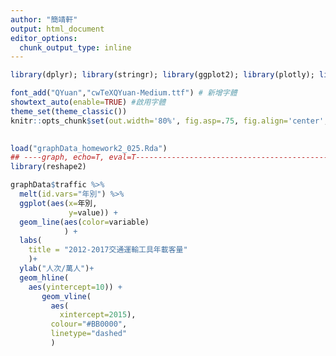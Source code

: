 ```yaml
---
author: "簡靖軒"
output: html_document
editor_options: 
  chunk_output_type: inline
---
```


```r


library(dplyr); library(stringr); library(ggplot2); library(plotly); library(lubridate); library(readr); library(tidyr); library(showtext); library(colorspace); library(magrittr)

font_add("QYuan","cwTeXQYuan-Medium.ttf") # 新增字體
showtext_auto(enable=TRUE) #啟用字體
theme_set(theme_classic())
knitr::opts_chunk$set(out.width='80%', fig.asp=.75, fig.align='center', fig.showtext=T)

 
load("graphData_homework2_025.Rda")
## ----graph, echo=T, eval=T-----------------------------------------------
library(reshape2)

graphData$traffic %>%
  melt(id.vars="年別") %>%
  ggplot(aes(x=年別,
             y=value)) + 
  geom_line(aes(color=variable)
            ) + 
  labs(
    title = "2012-2017交通運輸工具年載客量"
    )+
  ylab("人次/萬人")+
  geom_hline(
    aes(yintercept=10)) +
       geom_vline(
         aes(
           xintercept=2015),
         colour="#BB0000",
         linetype="dashed"
         )

```
 

